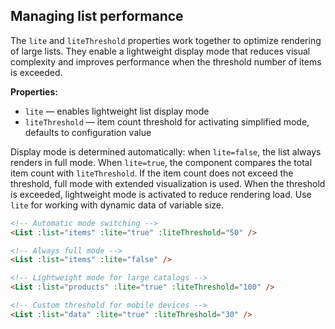 ## Managing list performance

The `lite` and `liteThreshold` properties work together to optimize rendering of large lists. They enable a lightweight display mode that reduces visual complexity and improves performance when the threshold number of items is exceeded.

**Properties:**

- `lite` — enables lightweight list display mode
- `liteThreshold` — item count threshold for activating simplified mode, defaults to configuration value

Display mode is determined automatically: when `lite=false`, the list always renders in full mode. When `lite=true`, the component compares the total item count with `liteThreshold`. If the item count does not exceed the threshold, full mode with extended visualization is used. When the threshold is exceeded, lightweight mode is activated to reduce rendering load. Use `lite` for working with dynamic data of variable size.

```html
<!-- Automatic mode switching -->
<List :list="items" :lite="true" :liteThreshold="50" />

<!-- Always full mode -->
<List :list="items" :lite="false" />

<!-- Lightweight mode for large catalogs -->
<List :list="products" :lite="true" :liteThreshold="100" />

<!-- Custom threshold for mobile devices -->
<List :list="data" :lite="true" :liteThreshold="30" />
```
